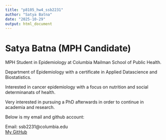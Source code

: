 ```yaml
---
title: "p8105_hw4_ssb2231"
author: "Satya Batna"
date: "2025-10-29"
output: html_document
---
```


# Satya Batna (MPH Candidate)

MPH Student in Epidemiology at Columbia Mailman School of Public Health. 

Department of Epidemiology with a certificate in Applied Datascience and Biostatistics. 

Interested in cancer epidemiology with a focus on nutrition and social determinanats of health. 

Very interested in pursuing a PhD afterwards in order to continue in academia and research. 

Below is my email and github account:

Email: ssb2231@columbia.edu  
[My GitHub](https://github.com/<Satya-Batna>)


